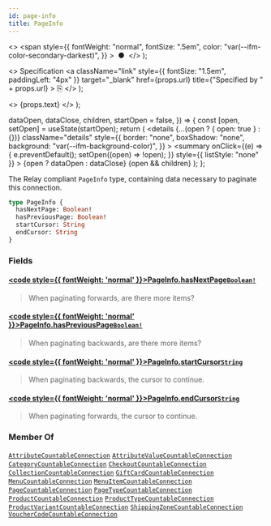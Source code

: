```yaml
---
id: page-info
title: PageInfo
---
```


  <>
    <span
      style={{
        fontWeight: "normal",
        fontSize: ".5em",
        color: "var(--ifm-color-secondary-darkest)",
      }}
    >
      &nbsp;●&nbsp;
    </span>
  </>
);

  <>
    Specification
    <a
      className="link"
      style={{ fontSize: "1.5em", paddingLeft: "4px" }}
      target="\_blank"
      href={props.url}
      title={"Specified by " + props.url}
    >
      ⎘
    </a>
  </>
);

  <>
    <span className={props.class}>{props.text}</span>
  </>
);


  dataOpen,
  dataClose,
  children,
  startOpen = false,
}) => {
  const [open, setOpen] = useState(startOpen);
  return (
    <details
      {...(open ? { open: true } : {})}
      className="details"
      style={{
        border: "none",
        boxShadow: "none",
        background: "var(--ifm-background-color)",
      }}
    >
      <summary
        onClick={(e) => {
          e.preventDefault();
          setOpen((open) => !open);
        }}
        style={{ listStyle: "none" }}
      >
        {open ? dataOpen : dataClose}
      </summary>
      {open && children}
    </details>
  );
};

The Relay compliant `PageInfo` type, containing data necessary to paginate this connection.

```graphql
type PageInfo {
  hasNextPage: Boolean!
  hasPreviousPage: Boolean!
  startCursor: String
  endCursor: String
}
```

### Fields

#### [<code style={{ fontWeight: 'normal' }}>PageInfo.<b>hasNextPage</b></code>](#)<Bullet />[`Boolean!`](../../../api-storefront/miscellaneous/scalars/boolean) <Badge class="badge badge--secondary" text="non-null"/> <Badge class="badge badge--secondary" text="scalar"/> <Badge class="badge badge--secondary" text="miscellaneous"/>

> When paginating forwards, are there more items?

#### [<code style={{ fontWeight: 'normal' }}>PageInfo.<b>hasPreviousPage</b></code>](#)<Bullet />[`Boolean!`](../../../api-storefront/miscellaneous/scalars/boolean) <Badge class="badge badge--secondary" text="non-null"/> <Badge class="badge badge--secondary" text="scalar"/> <Badge class="badge badge--secondary" text="miscellaneous"/>

> When paginating backwards, are there more items?

#### [<code style={{ fontWeight: 'normal' }}>PageInfo.<b>startCursor</b></code>](#)<Bullet />[`String`](../../../api-storefront/miscellaneous/scalars/string) <Badge class="badge badge--secondary" text="scalar"/> <Badge class="badge badge--secondary" text="miscellaneous"/>

> When paginating backwards, the cursor to continue.

#### [<code style={{ fontWeight: 'normal' }}>PageInfo.<b>endCursor</b></code>](#)<Bullet />[`String`](../../../api-storefront/miscellaneous/scalars/string) <Badge class="badge badge--secondary" text="scalar"/> <Badge class="badge badge--secondary" text="miscellaneous"/>

> When paginating forwards, the cursor to continue.

### Member Of

[`AttributeCountableConnection`](../../../api-storefront/attributes/objects/attribute-countable-connection) <Badge class="badge badge--secondary" text="object"/><Bullet />[`AttributeValueCountableConnection`](../../../api-storefront/attributes/objects/attribute-value-countable-connection) <Badge class="badge badge--secondary" text="object"/><Bullet />[`CategoryCountableConnection`](../../../api-storefront/products/objects/category-countable-connection) <Badge class="badge badge--secondary" text="object"/><Bullet />[`CheckoutCountableConnection`](../../../api-storefront/checkout/objects/checkout-countable-connection) <Badge class="badge badge--secondary" text="object"/><Bullet />[`CollectionCountableConnection`](../../../api-storefront/products/objects/collection-countable-connection) <Badge class="badge badge--secondary" text="object"/><Bullet />[`GiftCardCountableConnection`](../../../api-storefront/gift-cards/objects/gift-card-countable-connection) <Badge class="badge badge--secondary" text="object"/><Bullet />[`MenuCountableConnection`](../../../api-storefront/menu/objects/menu-countable-connection) <Badge class="badge badge--secondary" text="object"/><Bullet />[`MenuItemCountableConnection`](../../../api-storefront/menu/objects/menu-item-countable-connection) <Badge class="badge badge--secondary" text="object"/><Bullet />[`PageCountableConnection`](../../../api-storefront/pages/objects/page-countable-connection) <Badge class="badge badge--secondary" text="object"/><Bullet />[`PageTypeCountableConnection`](../../../api-storefront/pages/objects/page-type-countable-connection) <Badge class="badge badge--secondary" text="object"/><Bullet />[`ProductCountableConnection`](../../../api-storefront/products/objects/product-countable-connection) <Badge class="badge badge--secondary" text="object"/><Bullet />[`ProductTypeCountableConnection`](../../../api-storefront/products/objects/product-type-countable-connection) <Badge class="badge badge--secondary" text="object"/><Bullet />[`ProductVariantCountableConnection`](../../../api-storefront/products/objects/product-variant-countable-connection) <Badge class="badge badge--secondary" text="object"/><Bullet />[`ShippingZoneCountableConnection`](../../../api-storefront/shipping/objects/shipping-zone-countable-connection) <Badge class="badge badge--secondary" text="object"/><Bullet />[`VoucherCodeCountableConnection`](../../../api-storefront/discounts/objects/voucher-code-countable-connection) <Badge class="badge badge--secondary" text="object"/>
